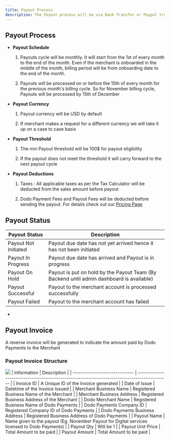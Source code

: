 ```yaml
---
title: Payout Process
description: The Payout process will be via Bank Transfer or Paypal transfer as per merchant preference
---
```


## **Payout Process**

* **Payout Schedule**

  1. Payouts cycle will be monthly. It will start from the 1st of every month to the end of the month. Even if the merchant is onboarded in the middle of the month, billing period will be from onboarding date to the end of the month.

  2. Payouts will be processed on or before the 15th of every month for the previous month's billing cycle. So for November billing cycle, Payouts will be processed by 15th of December&#x20;

* **Payout Currency**

  1. Payout currency will be USD by default

  2. If merchant makes a request for a different currency we will take it up on a case to case basis

* **Payout Threshold**

  1. The min Payout threshold will be 100$ for payout eligibility

  2. If the payout does not meet the threshold it will carry forward to the next payout cycle

* **Payout Deductions**

  1. Taxes : All applicable taxes as per the Tax Calculator will be deducted from the sales amount before payout

  2. Dodo Payment Fees and Payout Fees will be deducted before sending the payout. For details check out our [Pricing Page](/miscellaneous/pricing-and-fee-structure)

## **Payout Status**

| Payout Status        | Description                                                                              |
| -------------------- | ---------------------------------------------------------------------------------------- |
| Payout Not Initiated | Payout due date has not yet arrived hence it has not been initiated                      |
| Payout In Progress   | Payout due date has arrived and Payout is in progress                                    |
| Payout On Hold       | Payout is put on hold by the Payout Team (By Backend until admin dashboard is available) |
| Payout Successful    | Payout to the merchant account is processed successfully                                 |
| Payout Failed        | Payout to the merchant account has failed                                                |

*

## Payout Invoice

A reverse invoice will be generated to indicate the amount paid by Dodo Payments to the Merchant

### Payout Invoice Structure

  <Frame>
    <img src="/images/payouts/payout-process/Invoice - Payout.png" />
  </Frame>
| Information                    | Description                                                                                   |
| ------------------------------ | --------------------------------------------------------------------------------------------- |
| Invoice ID                     | A Unique ID of the Invoice generated                                                          |
| Date of Issue                  | Datetime of the Invoice Issued                                                                |
| Merchant Business Name         | Registered Business Name of the Merchant                                                      |
| Merchant Business Address      | Registered Business Address of the Merchant                                                   |
| Dodo Merchant Name             | Registered Business Name of Dodo Payments                                                     |
| Dodo Payments Company ID       | Registered Company ID of Dodo Payments                                                        |
| Dodo Payments Business Address | Registered Business Address of Dodo Payments                                                  |
| Payout Name                    | Name given to the payout (Eg. November Payout for Digital services licensed to Dodo Payments) |
| Payout Qty                     | Will be 1                                                                                     |
| Payout Unit Price              | Total Amount to be paid                                                                       |
| Payout Amount                  | Total Amount to be paid                                                                       |